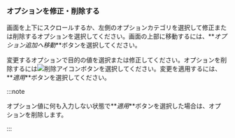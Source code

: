 ### オプションを修正・削除する

<ProdImg img='modify-agent.png' desc='オプションを修正' />

画面を上下にスクロールするか、左側のオプションカテゴリを選択して修正または削除するオプションを選択してください。画面の上部に移動するには、**_オプション追加へ移動_**ボタンを選択してください。

変更するオプションで目的の値を選択または修正してください。オプションを削除するには![削除アイコン](/img/ico-trash.svg)ボタンを選択してください。変更を適用するには、**_適用_**ボタンを選択してください。

:::note

オプション値に何も入力しない状態で**_適用_**ボタンを選択した場合は、オプションを削除します。

:::
